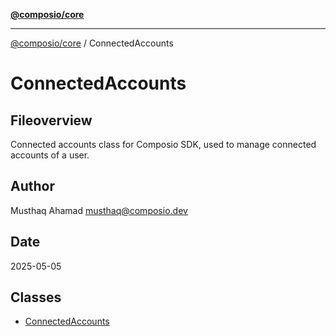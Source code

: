 [**@composio/core**](../README.mdx)

***

[@composio/core](../README.mdx) / ConnectedAccounts

# ConnectedAccounts

## Fileoverview

Connected accounts class for Composio SDK, used to manage connected accounts of a user.

## Author

Musthaq Ahamad <musthaq@composio.dev>

## Date

2025-05-05

## Classes

- [ConnectedAccounts](classes/ConnectedAccounts.mdx)
